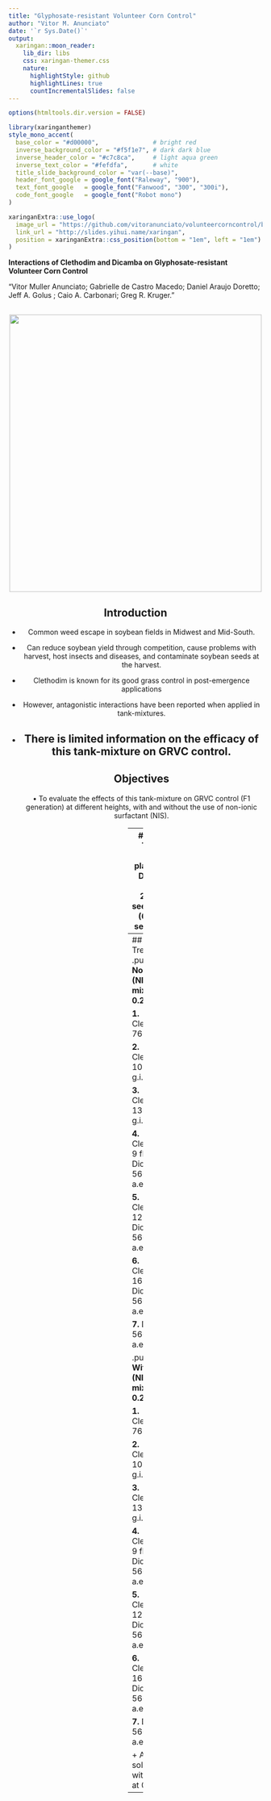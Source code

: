 ```yaml
---
title: "Glyphosate-resistant Volunteer Corn Control"
author: "Vitor M. Anunciato"
date: '`r Sys.Date()`'
output:
  xaringan::moon_reader:
    lib_dir: libs
    css: xaringan-themer.css
    nature:
      highlightStyle: github
      highlightLines: true
      countIncrementalSlides: false
---
```


```r
options(htmltools.dir.version = FALSE)
```

```r
library(xaringanthemer)
style_mono_accent(
  base_color = "#d00000",               # bright red
  inverse_background_color = "#f5f1e7", # dark dark blue
  inverse_header_color = "#c7c8ca",     # light aqua green
  inverse_text_color = "#fefdfa",       # white
  title_slide_background_color = "var(--base)",
  header_font_google = google_font("Raleway", "900"),
  text_font_google   = google_font("Fanwood", "300", "300i"),
  code_font_google   = google_font("Robot mono")
)
```

```r
xaringanExtra::use_logo(
  image_url = "https://github.com/vitoranunciato/volunteercorncontrol/blob/main/docs/imagens/patlablogo.png?raw=true",
  link_url = "http://slides.yihui.name/xaringan",
  position = xaringanExtra::css_position(bottom = "1em", left = "1em")
)
```

**Interactions of Clethodim and Dicamba on Glyphosate-resistant Volunteer Corn Control**

"Vitor Muller Anunciato; Gabrielle de Castro Macedo; Daniel Araujo Doretto; Jeff A. Golus ; Caio A. Carbonari; Greg R. Kruger."

<div align="center">
<img src="https://github.com/vitoranunciato/volunteercorncontrol/blob/main/docs/imagens/symptoms%20(15).jpg?raw=true" width=500 height= 550>
---
## Introduction

+ Common weed escape in soybean fields in Midwest and Mid-South.

+ Can reduce soybean yield through competition, cause problems with harvest,
host insects and diseases, and contaminate soybean seeds at the harvest.

+ Clethodim is known for its good grass control in post-emergence applications

+ However, antagonistic interactions have been reported when applied in tank-mixtures.

+ There is limited information on the efficacy of this tank-mixture on GRVC control.
---
## Objectives
• To evaluate the effects of this tank-mixture on GRVC control (F1 generation)
at different heights, with and without the use of non-ionic surfactant (NIS).

---
## Field Trial
+ Field planted at Dryland Farm. 25,000 seeds/acre (62,500 seeds/ha)

+ Plants heights: 12 in (30 cm), 24 in (60 cm) and 36 in (90 cm)

+ Split in plots with 10 x 30 ft each (3 x 10 m)

+ TTI 11002. 15 GPA (140 L/ha), 40 psi (276 KPa), 3.9 mph (6.3 km/h)

---
## Treatments
.pull-left[
**No R11 (NIS) in mixture 0.25% v/v**

**1.** Clethodim 76 g.i.a./ha

**2.** Clethodim 102 g.i.a./ha

**3.** Clethodim  136 g.i.a./ha

**4.** Clethodim 9 fl oz/a + Dicamba 560 g a.e./ha

**5.** Clethodim 12 fl oz/a + Dicamba 560 g a.e./ha

**6.** Clethodim 16 fl oz/a + Dicamba 560 g a.e./ha

**7.** Dicamba 560 g a.e./ha]

.pull-right[
**With R11 (NIS) in mixture 0.25% v/v**

**1.** Clethodim 76 g.i.a./ha

**2.** Clethodim 102 g.i.a./ha

**3.** Clethodim  136 g.i.a./ha

**4.** Clethodim 9 fl oz/a + Dicamba 560 g a.e./ha

**5.** Clethodim 12 fl oz/a + Dicamba 560 g a.e./ha

**6.** Clethodim 16 fl oz/a + Dicamba 560 g a.e./ha

**7.** Dicamba 560 g a.e./ha]

+ All solutions with Intact at 0.5% v/v

---

